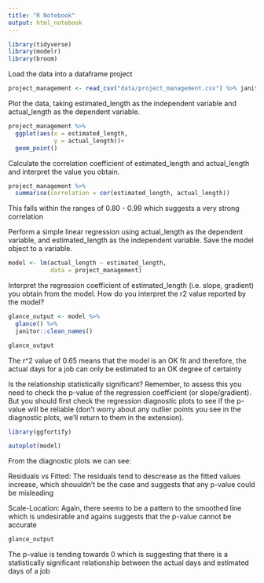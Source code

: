 ```yaml
---
title: "R Notebook"
output: html_notebook
---
```



```r
library(tidyverse)
library(modelr)
library(broom)
```

Load the data into a dataframe project
```r
project_management <- read_csv("data/project_management.csv") %>% janitor::clean_names()
```


Plot the data, taking estimated_length as the independent variable and actual_length as the dependent variable.
```r
project_management %>% 
  ggplot(aes(x = estimated_length,
             y = actual_length))+
  geom_point()
```


Calculate the correlation coefficient of estimated_length and actual_length and interpret the value you obtain.
```r
project_management %>% 
  summarise(correlation = cor(estimated_length, actual_length))
```
This falls within the ranges of 0.80 - 0.99 which suggests a very strong correlation


Perform a simple linear regression using actual_length as the dependent variable, and estimated_length as the independent variable. Save the model object to a variable.
```r
model <- lm(actual_length ~ estimated_length,
            data = project_management)
```


Interpret the regression coefficient of estimated_length (i.e. slope, gradient) you obtain from the model. How do you interpret the r2 value reported by the model?
```r
glance_output <- model %>% 
  glance() %>% 
  janitor::clean_names()

glance_output
```
The r^2 value of 0.65 means that the model is an OK fit and therefore, the actual days for a job can only be estimated to an OK degree of certainty


Is the relationship statistically significant? Remember, to assess this you need to check the p-value of the regression coefficient (or slope/gradient). But you should first check the regression diagnostic plots to see if the p-value will be reliable (don’t worry about any outlier points you see in the diagnostic plots, we’ll return to them in the extension).
```r
library(ggfortify)

autoplot(model)
```
From the diagnostic plots we can see:

Residuals vs Fitted:
The residuals tend to descrease as the fitted values increase, which shouuldn't be the case and suggests that any p-value could be misleading

Scale-Location:
Again, there seems to be a pattern to the smoothed line which is undesirable and agains suggests that the p-value cannot be accurate

```r
glance_output
```
The p-value is tending towards 0 which is suggesting that there is a statistically significant relationship between the actual days and estimated days of a job



